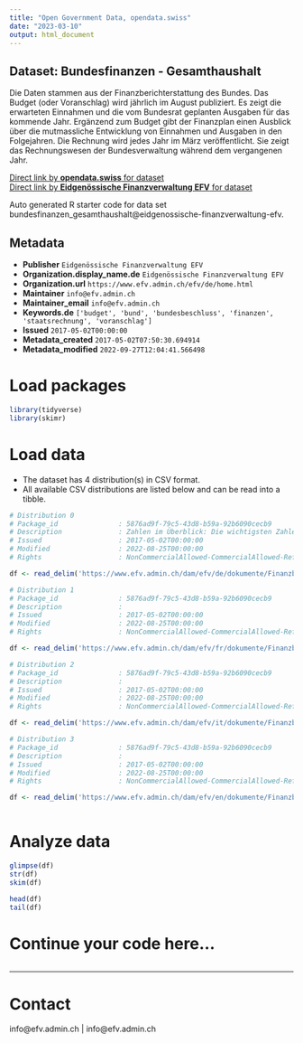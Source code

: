 ```yaml
---
title: "Open Government Data, opendata.swiss"
date: "2023-03-10"
output: html_document
---
```


## Dataset: Bundesfinanzen - Gesamthaushalt

Die Daten stammen aus der Finanzberichterstattung des Bundes. Das Budget (oder Voranschlag) wird jährlich im August publiziert. Es zeigt die erwarteten Einnahmen und die vom Bundesrat geplanten Ausgaben für das kommende Jahr. Ergänzend zum Budget gibt der Finanzplan einen Ausblick über die mutmassliche Entwicklung von Einnahmen und Ausgaben in den Folgejahren. Die Rechnung wird jedes Jahr im März veröffentlicht. Sie zeigt das Rechnungswesen der Bundesverwaltung während dem vergangenen Jahr.

[Direct link by **opendata.swiss** for dataset](https://opendata.swiss/de/dataset/federal-finances-overall-budget)<br>
[Direct link by **Eidgenössische Finanzverwaltung EFV** for dataset](https://www.efv.admin.ch/efv/de/home/finanzberichterstattung/daten/open_gov_data1.html)

Auto generated R starter code for data set bundesfinanzen_gesamthaushalt@eidgenossische-finanzverwaltung-efv.

## Metadata

- **Publisher** `Eidgenössische Finanzverwaltung EFV`
- **Organization.display_name.de** `Eidgenössische Finanzverwaltung EFV`
- **Organization.url** `https://www.efv.admin.ch/efv/de/home.html`
- **Maintainer** `info@efv.admin.ch`
- **Maintainer_email** `info@efv.admin.ch`
- **Keywords.de** `['budget', 'bund', 'bundesbeschluss', 'finanzen', 'staatsrechnung', 'voranschlag']`
- **Issued** `2017-05-02T00:00:00`
- **Metadata_created** `2017-05-02T07:50:30.694914`
- **Metadata_modified** `2022-09-27T12:04:41.566498`


# Load packages

```r

library(tidyverse)
library(skimr)

```

# Load data

-   The dataset has 4 distribution(s) in CSV format.
-   All available CSV distributions are listed below and can be read into a tibble.

```r

# Distribution 0
# Package_id               : 5876ad9f-79c5-43d8-b59a-92b6090cecb9
# Description              : Zahlen im Überblick: Die wichtigsten Zahlen und Tabellen (z.B. Finanzierungsrechnung, Schuldenbremse, Erfolgsrechnung)   //   Kennzahlen: Verhältniszahlen zum Bundeshaushalt (z.B. Ausgabenquote, Schuldenquote, Investitionsanteil)   //   Verwaltungsressourcen: Finanzen und Personal der Departemente und Verwaltungseinheiten (z.B. Personalaufwand und Vollzeitstellen)
# Issued                   : 2017-05-02T00:00:00
# Modified                 : 2022-08-25T00:00:00
# Rights                   : NonCommercialAllowed-CommercialAllowed-ReferenceRequired

df <- read_delim('https://www.efv.admin.ch/dam/efv/de/dokumente/Finanzberichte/Daten/OGD/gesamthaushalt.csv')

# Distribution 1
# Package_id               : 5876ad9f-79c5-43d8-b59a-92b6090cecb9
# Description              : 
# Issued                   : 2017-05-02T00:00:00
# Modified                 : 2022-08-25T00:00:00
# Rights                   : NonCommercialAllowed-CommercialAllowed-ReferenceRequired

df <- read_delim('https://www.efv.admin.ch/dam/efv/fr/dokumente/Finanzberichte/Daten/OGD/gesamthaushalt.csv.download.csv/budget_total.csv')

# Distribution 2
# Package_id               : 5876ad9f-79c5-43d8-b59a-92b6090cecb9
# Description              : 
# Issued                   : 2017-05-02T00:00:00
# Modified                 : 2022-08-25T00:00:00
# Rights                   : NonCommercialAllowed-CommercialAllowed-ReferenceRequired

df <- read_delim('https://www.efv.admin.ch/dam/efv/it/dokumente/Finanzberichte/Daten/OGD/gesamthaushalt.csv.download.csv/bilancio_complessivo.csv')

# Distribution 3
# Package_id               : 5876ad9f-79c5-43d8-b59a-92b6090cecb9
# Description              : 
# Issued                   : 2017-05-02T00:00:00
# Modified                 : 2022-08-25T00:00:00
# Rights                   : NonCommercialAllowed-CommercialAllowed-ReferenceRequired

df <- read_delim('https://www.efv.admin.ch/dam/efv/en/dokumente/Finanzberichte/Daten/OGD/gesamthaushalt.csv.download.csv/overall_budget.csv')



```

# Analyze data

```r

glimpse(df)
str(df)
skim(df)

head(df)
tail(df)

```

# Continue your code here...

```r

```

------------------------------------------------------------------------

# Contact

info@efv.admin.ch | info@efv.admin.ch
